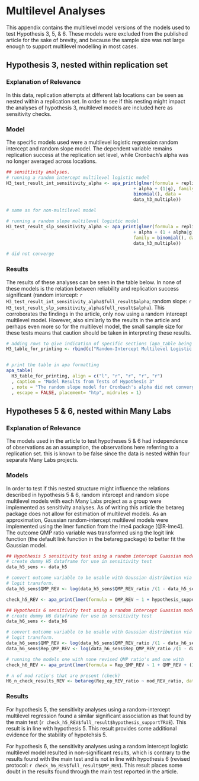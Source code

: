 <!-- Appendix B -->

# Multilevel Analyses

This appendix contains the multilevel model versions of the models used to test Hypothesis 3, 5, & 6. These models were excluded from the published article for the sake of brevity, and because the sample size was not large enough to support multilevel modelling in most cases.

## Hypothesis 3, nested within replication set
### Explanation of Relevance
In this data, replication attempts at different lab locations can be seen as nested within a replication set. In order to see if this nesting might impact the analyses of hypothesis 3, multilevel models are included here as sensitivity checks.

### Model
The specific models used were a multilevel logistic regression random intercept and random slope model. The dependent variable remains replication success at the replication set level, while Cronbach's alpha was no longer averaged across locations.

```r
## sensitivity analyses.
# running a random intercept multilevel logistic model
H3_test_result_int_sensitivity_alpha <- apa_print(glmer(formula = replication ~ 1 
                                                + alpha + (1|g), family = 
                                                binomial(), data = 
                                                data_h3_multiple))

# same as for non-multilevel model

# running a random slope multilevel logistic model
H3_test_result_slp_sensitivity_alpha <- apa_print(glmer(formula = replication ~ 1 
                                                + alpha + (1 + alpha|g), 
                                                family = binomial(), data =
                                                data_h3_multiple))

# did not converge
```

### Results
The results of these analyses can be seen in the table below. In none of these models is the relation between reliability and replication success significant (random intercept: `r H3_test_result_int_sensitivity_alpha$full_result$alpha`; random slope: `r H3_test_result_slp_sensitivity_alpha$full_result$alpha`). This corroborates the findings in the article, only now using a random intercept multilevel model. However, also similarly to the results in the article and perhaps even more so for the multilevel model, the small sample size for these tests means that caution should be taken in interpreting these results.

```r
# adding rows to give indication of specific sections (apa_table being awkward)
H3_table_for_printing <- rbind(c("Random-Intercept Multilevel Logistic Model", "", "", "", ""), H3_test_result_int_sensitivity_alpha$table)


# print the table in apa formatting
apa_table(
  H3_table_for_printing, align = c("l", "r", "r", "r", "r")
  , caption = "Model Results from Tests of Hypothesis 3"
  , note = "The random slope model for Cronbach's alpha did not converge, thus its results are not shown here."
  , escape = FALSE, placement= "htp", midrules = 1)

```

## Hypotheses 5 & 6, nested within Many Labs
### Explanation of Relevance
The models used in the article to test hypotheses 5 & 6 had independence of observations as an assumption, the observations here referring to a replication set. this is known to be false since the data is nested within four separate Many Labs projects. 

### Models
In order to test if this nested structure might influence the relations described in hypothesis 5 & 6, random intercept and random slope multilevel models with each Many Labs project as a group were implemented as sensitivity analyses. As of writing this article the betareg package does not allow for estimation of multilevel models. As an approximation, Gaussian random-intercept multilevel models were implemented using the lmer function from the lme4 package [@R-lme4]. The outcome QMP ratio variable was transformed using the logit link function (the default link function in the betareg package) to better fit the Gaussian model. 

```r
## Hypothesis 5 sensitivity test using a random intercept Guassian model.
# create dummy H5 dataframe for use in sensitivity test
data_h5_sens <- data_h5

# convert outcome variable to be usable with Gaussian distribution via
# logit transform.
data_h5_sens$QMP_REV <- log(data_h5_sens$QMP_REV_ratio /(1 - data_h5_sens$QMP_REV_ratio))

check_h5_REV <- apa_print(lmer(formula = QMP_REV ~ 1 + hypothesis_support + (1|many_labs_version), data = data_h5_sens))

## Hypothesis 6 sensitivity test using a random intercept Guassian model.
# create dummy H6 dataframe for use in sensitivity test
data_h6_sens <- data_h6

# convert outcome variable to be usable with Gaussian distribution via
# logit transform. 
data_h6_sens$QMP_REV <- log(data_h6_sens$QMP_REV_ratio /(1 - data_h6_sens$QMP_REV_ratio))
data_h6_sens$Rep_QMP_REV <- log(data_h6_sens$Rep_QMP_REV_ratio /(1 - data_h6_sens$Rep_QMP_REV_ratio))

# running the models one with none revised QMP ratio's and one with
check_h6_REV <- apa_print(lmer(formula = Rep_QMP_REV ~ 1 + QMP_REV + (1|many_labs_version), data = data_h6_sens))

# n of mod ratio's that are present (check)
H6_n_check_results_REV <- betareg(Rep_op_REV_ratio ~ mod_REV_ratio, data = data_h6)$n

```

### Results
For hypothesis 5, the sensitivity analyses using a random-intercept multilevel regression found a similar significant association as that found by the main test (`r check_h5_REV$full_result$hypothesis_supportTRUE`). This result is in line with hypothesis 5. This result provides some additional evidence for the stability of hypotehsis 5.

For hypothesis 6, the sensitivity analyses using a random intercept logistic multilevel model resulted in non-significant results, which is contrary to the results found with the main test and is not in line with hypothesis 6 (revised protocol: `r check_h6_REV$full_result$QMP_REV`). This result places some doubt in the results found through the main test reported in the article.

